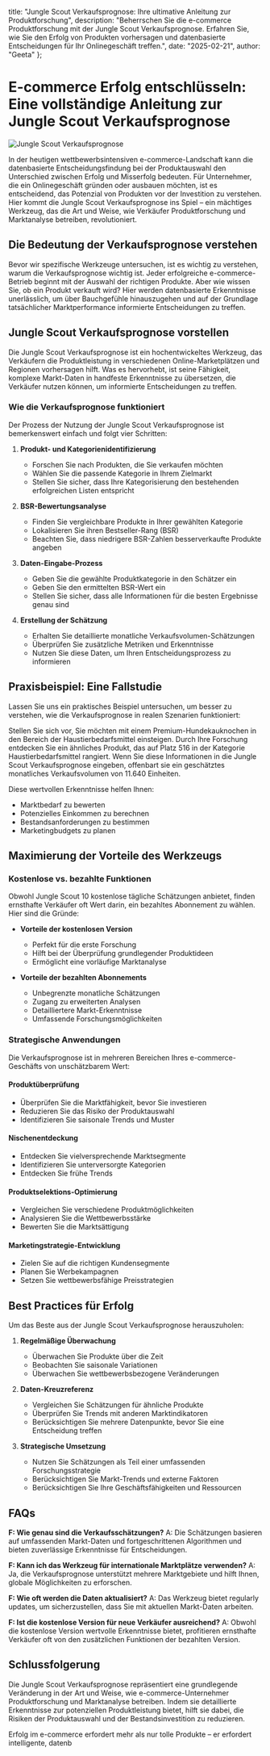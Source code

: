  title: "Jungle Scout Verkaufsprognose: Ihre ultimative Anleitung zur Produktforschung",
 description: "Beherrschen Sie die e-commerce Produktforschung mit der Jungle Scout Verkaufsprognose. Erfahren Sie, wie Sie den Erfolg von Produkten vorhersagen und datenbasierte Entscheidungen für Ihr Onlinegeschäft treffen.",
 date: "2025-02-21",
 author: "Geeta"
};

# E-commerce Erfolg entschlüsseln: Eine vollständige Anleitung zur Jungle Scout Verkaufsprognose

![Jungle Scout Verkaufsprognose](/images/blog/jungle-scout-sales-estimator.jpeg)

In der heutigen wettbewerbsintensiven e-commerce-Landschaft kann die datenbasierte Entscheidungsfindung bei der Produktauswahl den Unterschied zwischen Erfolg und Misserfolg bedeuten. Für Unternehmer, die ein Onlinegeschäft gründen oder ausbauen möchten, ist es entscheidend, das Potenzial von Produkten vor der Investition zu verstehen. Hier kommt die Jungle Scout Verkaufsprognose ins Spiel – ein mächtiges Werkzeug, das die Art und Weise, wie Verkäufer Produktforschung und Marktanalyse betreiben, revolutioniert.

## Die Bedeutung der Verkaufsprognose verstehen

Bevor wir spezifische Werkzeuge untersuchen, ist es wichtig zu verstehen, warum die Verkaufsprognose wichtig ist. Jeder erfolgreiche e-commerce-Betrieb beginnt mit der Auswahl der richtigen Produkte. Aber wie wissen Sie, ob ein Produkt verkauft wird? Hier werden datenbasierte Erkenntnisse unerlässlich, um über Bauchgefühle hinauszugehen und auf der Grundlage tatsächlicher Marktperformance informierte Entscheidungen zu treffen.

## Jungle Scout Verkaufsprognose vorstellen

Die Jungle Scout Verkaufsprognose ist ein hochentwickeltes Werkzeug, das Verkäufern die Produktleistung in verschiedenen Online-Marketplätzen und Regionen vorhersagen hilft. Was es hervorhebt, ist seine Fähigkeit, komplexe Markt-Daten in handfeste Erkenntnisse zu übersetzen, die Verkäufer nutzen können, um informierte Entscheidungen zu treffen.

### Wie die Verkaufsprognose funktioniert

Der Prozess der Nutzung der Jungle Scout Verkaufsprognose ist bemerkenswert einfach und folgt vier Schritten:

1. **Produkt- und Kategorienidentifizierung**
   - Forschen Sie nach Produkten, die Sie verkaufen möchten
   - Wählen Sie die passende Kategorie in Ihrem Zielmarkt
   - Stellen Sie sicher, dass Ihre Kategorisierung den bestehenden erfolgreichen Listen entspricht

2. **BSR-Bewertungsanalyse**
   - Finden Sie vergleichbare Produkte in Ihrer gewählten Kategorie
   - Lokalisieren Sie ihren Bestseller-Rang (BSR)
   - Beachten Sie, dass niedrigere BSR-Zahlen besserverkaufte Produkte angeben

3. **Daten-Eingabe-Prozess**
   - Geben Sie die gewählte Produktkategorie in den Schätzer ein
   - Geben Sie den ermittelten BSR-Wert ein
   - Stellen Sie sicher, dass alle Informationen für die besten Ergebnisse genau sind

4. **Erstellung der Schätzung**
   - Erhalten Sie detaillierte monatliche Verkaufsvolumen-Schätzungen
   - Überprüfen Sie zusätzliche Metriken und Erkenntnisse
   - Nutzen Sie diese Daten, um Ihren Entscheidungsprozess zu informieren

## Praxisbeispiel: Eine Fallstudie

Lassen Sie uns ein praktisches Beispiel untersuchen, um besser zu verstehen, wie die Verkaufsprognose in realen Szenarien funktioniert:

Stellen Sie sich vor, Sie möchten mit einem Premium-Hundekauknochen in den Bereich der Haustierbedarfsmittel einsteigen. Durch Ihre Forschung entdecken Sie ein ähnliches Produkt, das auf Platz 516 in der Kategorie Haustierbedarfsmittel rangiert. Wenn Sie diese Informationen in die Jungle Scout Verkaufsprognose eingeben, offenbart sie ein geschätztes monatliches Verkaufsvolumen von 11.640 Einheiten.

Diese wertvollen Erkenntnisse helfen Ihnen:
- Marktbedarf zu bewerten
- Potenzielles Einkommen zu berechnen
- Bestandsanforderungen zu bestimmen
- Marketingbudgets zu planen

## Maximierung der Vorteile des Werkzeugs

### Kostenlose vs. bezahlte Funktionen

Obwohl Jungle Scout 10 kostenlose tägliche Schätzungen anbietet, finden ernsthafte Verkäufer oft Wert darin, ein bezahltes Abonnement zu wählen. Hier sind die Gründe:

- **Vorteile der kostenlosen Version**
  - Perfekt für die erste Forschung
  - Hilft bei der Überprüfung grundlegender Produktideen
  - Ermöglicht eine vorläufige Marktanalyse

- **Vorteile der bezahlten Abonnements**
  - Unbegrenzte monatliche Schätzungen
  - Zugang zu erweiterten Analysen
  - Detailliertere Markt-Erkenntnisse
  - Umfassende Forschungsmöglichkeiten

### Strategische Anwendungen

Die Verkaufsprognose ist in mehreren Bereichen Ihres e-commerce-Geschäfts von unschätzbarem Wert:

#### Produktüberprüfung
- Überprüfen Sie die Marktfähigkeit, bevor Sie investieren
- Reduzieren Sie das Risiko der Produktauswahl
- Identifizieren Sie saisonale Trends und Muster

#### Nischenentdeckung
- Entdecken Sie vielversprechende Marktsegmente
- Identifizieren Sie unterversorgte Kategorien
- Entdecken Sie frühe Trends

#### Produktselektions-Optimierung
- Vergleichen Sie verschiedene Produktmöglichkeiten
- Analysieren Sie die Wettbewerbsstärke
- Bewerten Sie die Marktsättigung

#### Marketingstrategie-Entwicklung
- Zielen Sie auf die richtigen Kundensegmente
- Planen Sie Werbekampagnen
- Setzen Sie wettbewerbsfähige Preisstrategien

## Best Practices für Erfolg

Um das Beste aus der Jungle Scout Verkaufsprognose herauszuholen:

1. **Regelmäßige Überwachung**
   - Überwachen Sie Produkte über die Zeit
   - Beobachten Sie saisonale Variationen
   - Überwachen Sie wettbewerbsbezogene Veränderungen

2. **Daten-Kreuzreferenz**
   - Vergleichen Sie Schätzungen für ähnliche Produkte
   - Überprüfen Sie Trends mit anderen Marktindikatoren
   - Berücksichtigen Sie mehrere Datenpunkte, bevor Sie eine Entscheidung treffen

3. **Strategische Umsetzung**
   - Nutzen Sie Schätzungen als Teil einer umfassenden Forschungsstrategie
   - Berücksichtigen Sie Markt-Trends und externe Faktoren
   - Berücksichtigen Sie Ihre Geschäftsfähigkeiten und Ressourcen

## FAQs

**F: Wie genau sind die Verkaufsschätzungen?**
A: Die Schätzungen basieren auf umfassenden Markt-Daten und fortgeschrittenen Algorithmen und bieten zuverlässige Erkenntnisse für Entscheidungen.

**F: Kann ich das Werkzeug für internationale Marktplätze verwenden?**
A: Ja, die Verkaufsprognose unterstützt mehrere Marktgebiete und hilft Ihnen, globale Möglichkeiten zu erforschen.

**F: Wie oft werden die Daten aktualisiert?**
A: Das Werkzeug bietet regularly updates, um sicherzustellen, dass Sie mit aktuellen Markt-Daten arbeiten.

**F: Ist die kostenlose Version für neue Verkäufer ausreichend?**
A: Obwohl die kostenlose Version wertvolle Erkenntnisse bietet, profitieren ernsthafte Verkäufer oft von den zusätzlichen Funktionen der bezahlten Version.

## Schlussfolgerung

Die Jungle Scout Verkaufsprognose repräsentiert eine grundlegende Veränderung in der Art und Weise, wie e-commerce-Unternehmer Produktforschung und Marktanalyse betreiben. Indem sie detaillierte Erkenntnisse zur potenziellen Produktleistung bietet, hilft sie dabei, die Risiken der Produktauswahl und der Bestandsinvestition zu reduzieren.

Erfolg im e-commerce erfordert mehr als nur tolle Produkte – er erfordert intelligente, datenb